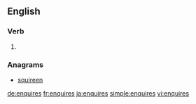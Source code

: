 ==English==

===Verb===
{{head|en}}

# {{en-third-person singular of|enquire}}

===Anagrams===
* [[squireen#English|squireen]]

[[de:enquires]]
[[fr:enquires]]
[[ja:enquires]]
[[simple:enquires]]
[[vi:enquires]]